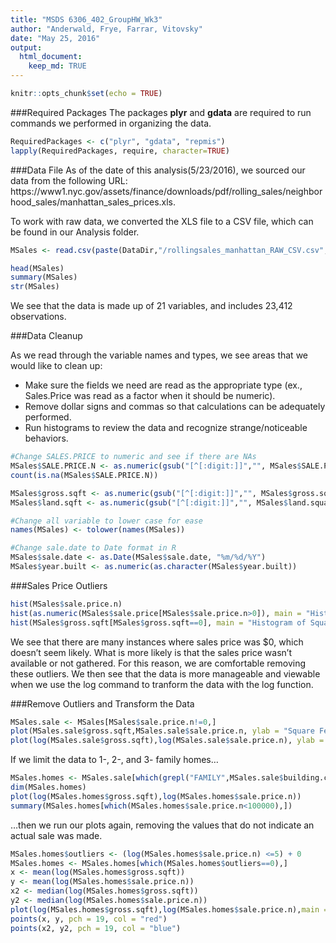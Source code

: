 ```yaml
---
title: "MSDS 6306_402_GroupHW_Wk3"
author: "Anderwald, Frye, Farrar, Vitovsky"
date: "May 25, 2016"
output: 
  html_document:
    keep_md: TRUE
---
```


```r
knitr::opts_chunk$set(echo = TRUE)
```


###Required Packages
The packages **plyr** and **gdata** are required to run commands we performed in organizing the data. 


```r
RequiredPackages <- c("plyr", "gdata", "repmis")
lapply(RequiredPackages, require, character=TRUE)
```


###Data File
As of the date of this analysis(5/23/2016), we sourced our data from the following URL: https://www1.nyc.gov/assets/finance/downloads/pdf/rolling_sales/neighborhood_sales/manhattan_sales_prices.xls.  

To work with raw data, we converted the XLS file to a CSV file, which can be found in our Analysis folder. 

```r
MSales <- read.csv(paste(DataDir,"/rollingsales_manhattan_RAW_CSV.csv",sep = ""), skip=4, header=TRUE)
```

```r
head(MSales)
summary(MSales)
str(MSales)
```

We see that the data is made up of 21 variables, and includes 23,412 observations. 

###Data Cleanup

As we read through the variable names and types, we see areas that we would like to clean up:

* Make sure the fields we need are read as the appropriate type (ex., Sales.Price was read as a factor when it should be numeric).
* Remove dollar signs and commas so that calculations can be adequately    
  performed.
* Run histograms to review the data and recognize strange/noticeable behaviors.
  
```r
#Change SALES.PRICE to numeric and see if there are NAs
MSales$SALE.PRICE.N <- as.numeric(gsub("[^[:digit:]]","", MSales$SALE.PRICE))
count(is.na(MSales$SALE.PRICE.N))
```
```r
MSales$gross.sqft <- as.numeric(gsub("[^[:digit:]]","", MSales$gross.square.feet))
MSales$land.sqft <- as.numeric(gsub("[^[:digit:]]","", MSales$land.square.feet))
```

```r
#Change all variable to lower case for ease
names(MSales) <- tolower(names(MSales))

```

```r
#Change sale.date to Date format in R
MSales$sale.date <- as.Date(MSales$sale.date, "%m/%d/%Y")
MSales$year.built <- as.numeric(as.character(MSales$year.built))
```

###Sales Price Outliers

```r
hist(MSales$sale.price.n) 
hist(as.numeric(MSales$sale.price[MSales$sale.price.n>0]), main = "Histogram of Sales Prices", xlab = "Sales Price", col = "red")
hist(MSales$gross.sqft[MSales$gross.sqft==0], main = "Histogram of Square Feet", xlab = "Square Feet", col = "red")
```

We see that there are many instances where sales price was $0, which doesn't seem likely.  What is more likely is that the sales price wasn't available or not gathered.  For this reason, we are comfortable removing these outliers.  We then see that the data is more manageable and viewable when we use the log command to tranform the data with the log function.

###Remove Outliers and Transform the Data

```r
MSales.sale <- MSales[MSales$sale.price.n!=0,]
plot(MSales.sale$gross.sqft,MSales.sale$sale.price.n, ylab = "Square Feet", xlab = "Sales Price")
plot(log(MSales.sale$gross.sqft),log(MSales.sale$sale.price.n), ylab = "Log of Square Feet", xlab = "Log of Sales Price")
```

If we limit the data to 1-, 2-, and 3- family homes...

```r
MSales.homes <- MSales.sale[which(grepl("FAMILY",MSales.sale$building.class.category)),]
dim(MSales.homes)
plot(log(MSales.homes$gross.sqft),log(MSales.homes$sale.price.n))
summary(MSales.homes[which(MSales.homes$sale.price.n<100000),])
```
...then we run our plots again, removing the values that do not indicate an actual sale was made.

``` r
MSales.homes$outliers <- (log(MSales.homes$sale.price.n) <=5) + 0
MSales.homes <- MSales.homes[which(MSales.homes$outliers==0),]
x <- mean(log(MSales.homes$gross.sqft))
y <- mean(log(MSales.homes$sale.price.n))
x2 <- median(log(MSales.homes$gross.sqft))
y2 <- median(log(MSales.homes$sale.price.n))
plot(log(MSales.homes$gross.sqft),log(MSales.homes$sale.price.n),main = "Home Sales by Square Footage", ylab = "Sales Price", xlab = "Gross Square Feet")
points(x, y, pch = 19, col = "red")
points(x2, y2, pch = 19, col = "blue")
```


